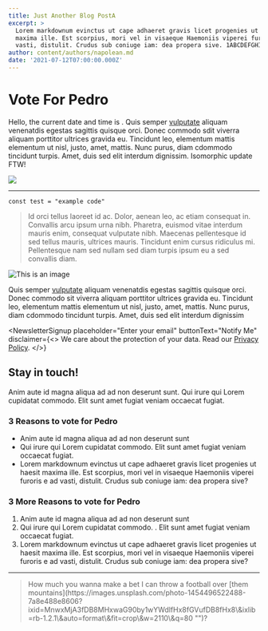 ```yaml
---
title: Just Another Blog PostA
excerpt: >
  Lorem markdownum evinctus ut cape adhaeret gravis licet progenies ut haesit
  maxima ille. Est scorpius, mori vel in visaeque Haemoniis viperei furoris e ad
  vasti, distulit. Crudus sub coniuge iam: dea propera sive. 1ABCDEFGHIJKLM908
author: content/authors/napolean.md
date: '2021-07-12T07:00:00.000Z'
---
```


# Vote For Pedro

Hello, the current date and time is <DateTime format="iso" />. Quis semper [vulputate](https://example.com "") aliquam venenatdis egestas sagittis quisque orci. Donec commodo sdit viverra aliquam porttitor ultrices gravida eu. Tincidunt leo, elementum mattis elementum ut nisl, justo, amet, mattis. Nunc purus, diam cdommodo tincidunt turpis. Amet, duis sed elit interdum dignissim. Isomorphic update FTW!

![](/uploadshttp://res.cloudinary.com/deuzrsg3m/image/upload/v1634858384/tina-upload_yxevty.jpg "")

***

```
const test = "example code"
```

> Id orci tellus laoreet id ac. Dolor, aenean leo, ac etiam consequat in. Convallis arcu ipsum urna nibh. Pharetra, euismod vitae interdum mauris enim, consequat vulputate nibh. Maecenas pellentesque id sed tellus mauris, ultrices mauris. Tincidunt enim cursus ridiculus mi. Pellentesque nam sed nullam sed diam turpis ipsum eu a sed convallis diam.

![This is an image](/uploadshttp://res.cloudinary.com/deuzrsg3m/image/upload/v1631389967/apfx/kevin-bosc-oeqBJZd1GWY-unsplash_rtuyot.jpg "Building, by Thomas Carlisle")

Quis semper [vulputate](https://example.com "") aliquam venenatdis egestas sagittis quisque orci. Donec commodo sit viverra aliquam porttitor ultrices gravida eu. Tincidunt leo, elementum mattis elementum ut nisl, justo, amet, mattis. Nunc purus, diam cdommodo tincidunt turpis. Amet, duis sed elit interdum dignissim

<NewsletterSignup
  placeholder="Enter your email"
  buttonText="Notify Me"
  disclaimer={<>
    We care about the protection of your data. Read our [Privacy Policy](http://example.com "").
  </>}
>
  ## Stay in touch!

  Anim aute id magna aliqua ad ad non deserunt sunt. Qui irure qui Lorem cupidatat commodo. Elit sunt amet fugiat veniam occaecat fugiat.
</NewsletterSignup>

### 3 Reasons to vote for Pedro

* Anim aute id magna aliqua ad ad non deserunt sunt
* Qui irure qui Lorem cupidatat commodo. Elit sunt amet fugiat veniam occaecat fugiat.
* Lorem markdownum evinctus ut cape adhaeret gravis licet progenies ut haesit maxima ille. Est scorpius, mori vel in visaeque Haemoniis viperei furoris e ad vasti, distulit. Crudus sub coniuge iam: dea propera sive?

### 3 More Reasons to vote for Pedro

1. Anim aute id magna aliqua ad ad non deserunt sunt
2. Qui irure qui Lorem cupidatat commodo.
   . Elit sunt amet fugiat veniam occaecat fugiat.
3. Lorem markdownum evinctus ut cape adhaeret gravis licet progenies ut haesit maxima ille. Est scorpius, mori vel in visaeque Haemoniis viperei furoris e ad vasti, distulit. Crudus sub coniuge iam: dea propera sive?

***

<BlockQuote authorName="Uncle Rico">
  How much you wanna make a bet I can throw a football over [them
  mountains](https://images.unsplash.com/photo-1454496522488-7a8e488e8606?ixid=MnwxMjA3fDB8MHxwaG90by1wYWdlfHx8fGVufDB8fHx8\&ixlib=rb-1.2.1\&auto=format\&fit=crop\&w=2110\&q=80 "")?
</BlockQuote>
